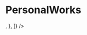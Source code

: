
<Meta title="Components|PersonalWorks" component={PersonalWorks} />

# PersonalWorks

<Preview>
  <Story name="default">
    <PersonalWorks
      works={[
        {
          link: {
            url: text("url", "#"),
          },
          thumbnailSrc: {
            url: text(
              "thumbnailSrc",
              "https://via.placeholder.com/200x200"
            )
          },
          thumbnailExternalSrc: {
            url: text(
              "thumbnailExternalSrc",
              "https://via.placeholder.com/200x200"
            )
          },
          sourceIcon: <IconUnsplash />,
        },
      ]}
    />
  </Story>
</Preview>
